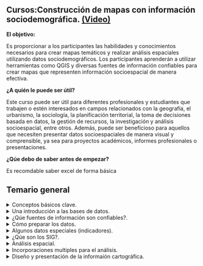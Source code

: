 <body>
  <div class="main">
  <div class="curso">
  
# Cursos:Construcción de mapas con información sociodemográfica. [(Video)](){target="_blank"}


__El objetivo:__ 

Es proporcionar a los participantes las habilidades y conocimientos necesarios para crear mapas temáticos y realizar análisis espaciales utilizando datos sociodemográficos. Los participantes aprenderán a utilizar herramientas como QGIS y diversas fuentes de información confiables para crear mapas que representen información socioespacial de manera efectiva.

__¿A quién le puede ser útil?__ 

Este curso puede ser útil para diferentes profesionales y estudiantes que trabajen o estén interesados en campos relacionados con la geografía, el urbanismo, la sociología, la planificación territorial, la toma de decisiones basada en datos, la gestión de recursos, la investigación y análisis socioespacial, entre otros. Además, puede ser beneficioso para aquellos que necesiten presentar datos socioespaciales de manera visual y comprensible, ya sea para proyectos académicos, informes profesionales o presentaciones.

__¿Qúe debo de saber antes de empezar?__

Es recomdable saber excel de forma básica

  </div>
  </div>
  
  <div class="main">
  <div class="faq-container">
  <h2> Temario general </h2>
  
  <details>
  <summary>Conceptos básicos clave.</summary>
  <p>Tema 1. Conceptos Cartográficos

  Se abordan los principios básicos de la cartografía, incluyendo la representación de la tierra    en un plano, las proyecciones cartográficas y la importancia de las escalas en la relación entre   distancias medidas en un mapa y la realidad. Se explican enfoques modernos como la proyección de   Mercator utilizada en aplicaciones web de mapas y la proyección UTM para mediciones precisas.     Además, se clasifican los tipos de mapas según la escala de trabajo y el propósito.

  .<iframe width="560" height="315" src="https://www.youtube.com/embed/MfL_JkcEFbE" frameborder="0" allowfullscreen></iframe>
  
  </p>
</details>

<details>
  <summary>Una introducción a las bases de datos.</summary>
  <p>Proximamente...</p>
</details>
  
  <details>
  <summary>¿Qúe fuentes de información son confiables?.</summary>
  <p>Proximamente...</p>
</details>
  
  <details>
  <summary>Cómo preparar los datos.</summary>
  <p>Proximamente...</p>
</details>
  
  <details>
  <summary>Algunos datos especiales (indicadores).</summary>
  <p>Proximamente...</p>
</details>
  
  <details>
  <summary>¿Qúe son los SIG?.</summary>
  <p>Proximamente...</p>
</details>

  <details>
  <summary>Análisis espacial.</summary>
  <p>Proximamente...</p>
</details>

  <details>
  <summary>Incorporaciones multiples para el análisis.</summary>
  <p>Proximamente...</p>
</details>

  <details>
  <summary>Diseño y presentación de la informaión cartográfica.</summary>
  <p>Proximamente...</p>
</details>

</div>
</div>

</body>

